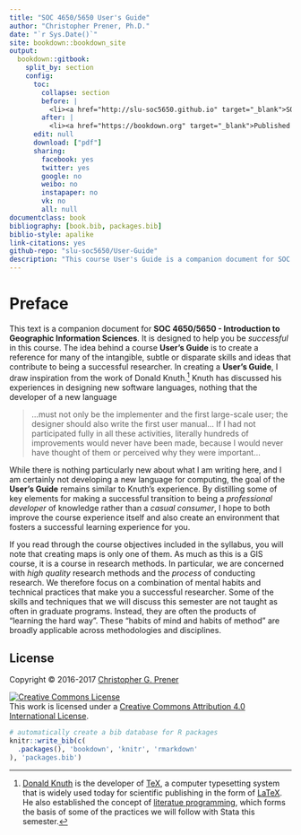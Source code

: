 ```yaml
---
title: "SOC 4650/5650 User's Guide"
author: "Christopher Prener, Ph.D."
date: "`r Sys.Date()`"
site: bookdown::bookdown_site
output:
  bookdown::gitbook:
    split_by: section
    config:
      toc:
        collapse: section
        before: |
          <li><a href="http://slu-soc5650.github.io" target="_blank">SOC 4650/5650: Intro to GISc</a></li>
        after: |
          <li><a href="https://bookdown.org" target="_blank">Published with bookdown</a></li>
      edit: null
      download: ["pdf"]
      sharing:
        facebook: yes
        twitter: yes
        google: no
        weibo: no
        instapaper: no
        vk: no
        all: null
documentclass: book
bibliography: [book.bib, packages.bib]
biblio-style: apalike
link-citations: yes
github-repo: "slu-soc5650/User-Guide"
description: "This course User's Guide is a companion document for SOC 4650/5650 - Introduction to Geographic Information Sciences."
---
```


# Preface {-}

This text is a companion document for **SOC 4650/5650 - Introduction to Geographic Information Sciences**. It is designed to help you be *successful* in this course. The idea behind a course **User's Guide** is to create a reference for many of the intangible, subtle or disparate skills and ideas that contribute to being a successful researcher. In creating a **User's Guide**, I draw inspiration from the work of Donald Knuth.[^1] Knuth has discussed his experiences in designing new software languages, nothing that the developer of a new language

> …must not only be the implementer and the first large-scale user; the designer should also write the first user manual… If I had not participated fully in all these activities, literally hundreds of improvements would never have been made, because I would never have thought of them or perceived why they were important…

While there is nothing particularly new about what I am writing here, and I am certainly not developing a new language for computing, the goal of the **User's Guide** remains similar to Knuth’s experience. By distilling some of key elements for making a successful transition to being a *professional developer* of knowledge rather than a *casual consumer*, I hope to both improve the course experience itself and also create an environment that fosters a successful learning experience for you.

If you read through the course objectives included in the syllabus, you will note that creating maps is only one of them. As much as this is a GIS course, it is a course in research methods. In particular, we are concerned with *high quality* research methods and the *process* of conducting research. We therefore focus on a combination of mental habits and technical practices that make you a successful researcher. Some of the skills and techniques that we will discuss this semester are not taught as often in graduate programs. Instead, they are often the products of "learning the hard way". These "habits of mind and habits of method" are broadly applicable across methodologies and disciplines.

[^1]: [Donald Knuth](https://en.wikipedia.org/wiki/Donald_Knuth) is the developer of [TeX](https://en.wikipedia.org/wiki/TeX), a computer typesetting system that is widely used today for scientific publishing in the form of [LaTeX](https://en.wikipedia.org/wiki/LaTeX). He also established the concept of [literatue programming](https://en.wikipedia.org/wiki/Literate_programming), which forms the basis of some of the practices we will follow with Stata this semester.

## License {-}
Copyright © 2016-2017 [Christopher G. Prener](http://chrisprener.net)

<a rel="license" href="http://creativecommons.org/licenses/by/4.0/"><img alt="Creative Commons License" style="border-width:0" src="https://i.creativecommons.org/l/by/4.0/88x31.png" /></a><br />This work is licensed under a <a rel="license" href="http://creativecommons.org/licenses/by/4.0/">Creative Commons Attribution 4.0 International License</a>.

```r
# automatically create a bib database for R packages
knitr::write_bib(c(
  .packages(), 'bookdown', 'knitr', 'rmarkdown'
), 'packages.bib')
```
